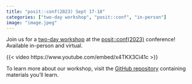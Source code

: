 ```yaml
---
title: "posit::conf(2023) Sept 17-18"
categories: ["two-day workshop", "posit::conf", "in-person"]
image: "image.jpeg"
---
```


Join us for a [two-day workshop](https://reg.conf.posit.co/flow/posit/positconf23/attendee-portal/page/sessioncatalog?search=causal&search.sessiontype=1675316728702001wr6r) at the [posit::conf(2023)](https://posit.co/conference/) conference! Available in-person and virtual.

{{< video https://www.youtube.com/embed/x4TKX3Ci41c >}}

To learn more about our workshop, visit the [GitHub repository](https://github.com/r-causal/causal_inference_r_workshop) containing materials you'll learn.

